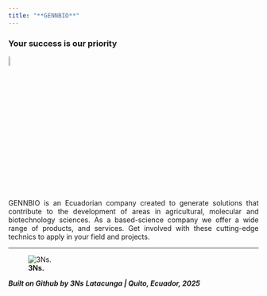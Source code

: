 ```yaml
---
title: "**GENNBIO**"
---
```



### Your success is our priority 


![](C:\Users\Dell\Desktop\GENNBIO.github.io\Loading_NN.gif){width=7%}


<style>
body {text-align: justify}
</style>
GENNBIO is an Ecuadorian company created to generate solutions that contribute to the development of areas in agricultural, molecular and biotechnology sciences. As a based-science company we offer a wide range of products, and services. Get involved with these cutting-edge technics to apply in your field and projects.

___


![**3Ns.**](C:\Users\Dell\Desktop\GENNBIO.github.io\3NNNs.gif)


***Built on Github by 3Ns***
***Latacunga | Quito, Ecuador, 2025***
